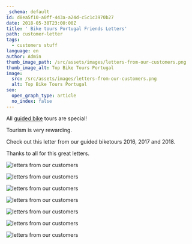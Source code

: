 ```yaml
---
_schema: default
id: d8ea5f10-a0ff-443a-a24d-c5c1c3970b27
date: 2018-05-30T23:00:00Z
title: ' Bike tours Portugal Friends Letters'
path: customer-letter
tags:
  - customers stuff
language: en
author: Admin
thumb_image_path: /src/assets/images/letters-from-our-customers.png
thumb_image_alt: Top Bike Tours Portugal
image:
  src: /src/assets/images/letters-from-our-customers.png
  alt: Top Bike Tours Portugal
seo:
  open_graph_type: article
  no_index: false
---
```

All [guided bike](/bike-tours-in-portugal) tours are special!

Tourism is very rewarding.

Check out this letter from our guided biketours 2016, 2017 and 2018.

Thanks to all for this great letters.

![letters from our customers](/src/assets/images/letters-from-our-customers7.png "letters from our customers")

![letters from our customers](/src/assets/images/letters-from-our-customers2.png "letters from our customers")

![letters from our customers](/src/assets/images/letters-from-our-customers3.png "letters from our customers")

![letters from our customers](/src/assets/images/letters-from-our-customers4.png "letters from our customers")

![letters from our customers](/src/assets/images/letters-from-our-customers5.png "letters from our customers")

![letters from our customers](/src/assets/images/letters-from-our-customers6.png "letters from our customers")

![letters from our customers](/src/assets/images/letters-from-our-customers7.png "letters from our customers")